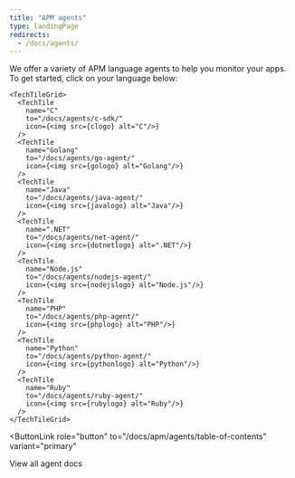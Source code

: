 ```yaml
---
title: "APM agents"
type: landingPage
redirects:
  - /docs/agents/
---
```











We offer a variety of APM language agents to help you monitor your apps. To get started, click on your language below:

    <TechTileGrid>
      <TechTile
        name="C"
        to="/docs/agents/c-sdk/"
        icon={<img src={clogo} alt="C"/>}
      />
      <TechTile
        name="Golang"
        to="/docs/agents/go-agent/"
        icon={<img src={gologo} alt="Golang"/>}
      />
      <TechTile
        name="Java"
        to="/docs/agents/java-agent/"
        icon={<img src={javalogo} alt="Java"/>}
      />
      <TechTile
        name=".NET"
        to="/docs/agents/net-agent/"
        icon={<img src={dotnetlogo} alt=".NET"/>}
      /> 
      <TechTile
        name="Node.js"
        to="/docs/agents/nodejs-agent/"
        icon={<img src={nodejslogo} alt="Node.js"/>}
      />
      <TechTile
        name="PHP"
        to="/docs/agents/php-agent/"
        icon={<img src={phplogo} alt="PHP"/>}
      />
      <TechTile
        name="Python"
        to="/docs/agents/python-agent/"
        icon={<img src={pythonlogo} alt="Python"/>}
      />
      <TechTile
        name="Ruby"
        to="/docs/agents/ruby-agent/"
        icon={<img src={rubylogo} alt="Ruby"/>}
      /> 
    </TechTileGrid>

<ButtonLink
  role="button"
  to="/docs/apm/agents/table-of-contents"
  variant="primary"
>
  View all agent docs
</ButtonLink>